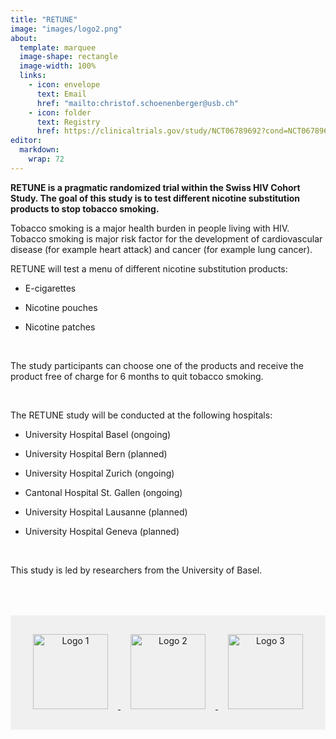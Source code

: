 ```yaml
---
title: "RETUNE"
image: "images/logo2.png"
about:
  template: marquee
  image-shape: rectangle
  image-width: 100%
  links:
    - icon: envelope
      text: Email
      href: "mailto:christof.schoenenberger@usb.ch"  
    - icon: folder
      text: Registry
      href: https://clinicaltrials.gov/study/NCT06789692?cond=NCT06789692&rank=1
editor: 
  markdown: 
    wrap: 72
---
```


**RETUNE is a pragmatic randomized trial within the Swiss HIV Cohort
Study. The goal of this study is to test different nicotine substitution
products to stop tobacco smoking.**

Tobacco smoking is a major health burden in people living with HIV.
Tobacco smoking is major risk factor for the development of
cardiovascular disease (for example heart attack) and cancer (for
example lung cancer).

RETUNE will test a menu of different nicotine substitution products:

-   E-cigarettes

-   Nicotine pouches

-   Nicotine patches

<p> </p>

The study participants can choose one of the products and receive the
product free of charge for 6 months to quit tobacco smoking.

<p> </p>

The RETUNE study will be conducted at the following hospitals:

-   University Hospital Basel (ongoing)

-   University Hospital Bern (planned)

-   University Hospital Zurich (ongoing)

-   Cantonal Hospital St. Gallen (ongoing)

-   University Hospital Lausanne (planned)

-   University Hospital Geneva (planned)

<p> </p>

This study is led by researchers from the University of Basel.

::: {style="background-color: #f0f0f0; padding: 1rem; text-align: center; margin-top: 4rem;"}
<p><a href="https://www.shcs.ch" target="_blank">
<img src="images/shcs_logo Kopie.jpg" alt="Logo 1" style="height:120px; margin: 0 1rem;"/>
</a>
<a href="https://www.tpf.admin.ch/tpf/de/home/fonds/tabakpraeventionsfonds.html" target="_blank">
<img src="images/logoBAG.png" alt="Logo 2" style="height:120px; margin: 0 1rem;"/>
</a>
<a href="https://www.snf.ch/en/RDtCf0PZrKDKwsI6/funding/careers/md-phd-programme" target="_blank">
<img src="images/SNSF.png" alt="Logo 3" style="height:120px; margin: 0 1rem;"/>
</a></p>
:::
